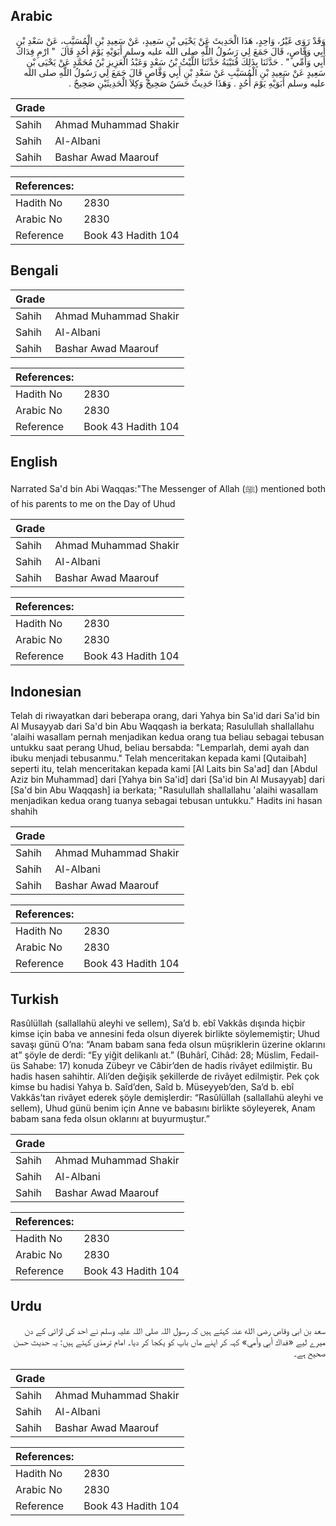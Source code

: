 ## Arabic


<div dir="rtl" lang="ar" style={{fontSize:'larger',backgroundColor:'#f8f9fa',padding:20}}>
وَقَدْ رَوَى غَيْرُ، وَاحِدٍ، هَذَا الْحَدِيثَ عَنْ يَحْيَى بْنِ سَعِيدٍ، عَنْ سَعِيدِ بْنِ الْمُسَيَّبِ، عَنْ سَعْدِ بْنِ أَبِي وَقَّاصٍ، قَالَ جَمَعَ لِي رَسُولُ اللَّهِ صلى الله عليه وسلم أَبَوَيْهِ يَوْمَ أُحُدٍ قَالَ ‏ "‏ ارْمِ فِدَاكَ أَبِي وَأُمِّي ‏"‏ ‏.‏ حَدَّثَنَا بِذَلِكَ قُتَيْبَةُ حَدَّثَنَا اللَّيْثُ بْنُ سَعْدٍ وَعَبْدُ الْعَزِيزِ بْنُ مُحَمَّدٍ عَنْ يَحْيَى بْنِ سَعِيدٍ عَنْ سَعِيدِ بْنِ الْمُسَيَّبِ عَنْ سَعْدِ بْنِ أَبِي وَقَّاصٍ قَالَ جَمَعَ لِي رَسُولُ اللَّهِ صلى الله عليه وسلم أَبَوَيْهِ يَوْمَ أُحُدٍ ‏.‏ وَهَذَا حَدِيثٌ حَسَنٌ صَحِيحٌ وَكِلاَ الْحَدِيثَيْنِ صَحِيحٌ ‏.‏
</div>
<div style={{backgroundColor:'#f8f9fa',padding:20, marginBottom: 10}}><table> <thead> <tr> <th>Grade</th> <th></th> </tr> </thead> <tbody> <tr><td>Sahih</td><td>Ahmad Muhammad Shakir</td></tr><tr><td>Sahih</td><td>Al-Albani</td></tr><tr><td>Sahih</td><td>Bashar Awad Maarouf</td></tr></tbody></table><table> <thead> <tr> <th>References:</th> <th></th> </tr> </thead> <tbody><tr><td>Hadith No</td><td>2830</td></tr><tr><td>Arabic No</td><td>2830</td></tr><tr><td>Reference</td><td>Book 43 Hadith 104</td></tr></tbody></table></div>

## Bengali


<div dir="ltr" lang="bn" style={{fontSize:'larger',backgroundColor:'#f8f9fa',padding:20}}>

</div>
<div style={{backgroundColor:'#f8f9fa',padding:20, marginBottom: 10}}><table> <thead> <tr> <th>Grade</th> <th></th> </tr> </thead> <tbody> <tr><td>Sahih</td><td>Ahmad Muhammad Shakir</td></tr><tr><td>Sahih</td><td>Al-Albani</td></tr><tr><td>Sahih</td><td>Bashar Awad Maarouf</td></tr></tbody></table><table> <thead> <tr> <th>References:</th> <th></th> </tr> </thead> <tbody><tr><td>Hadith No</td><td>2830</td></tr><tr><td>Arabic No</td><td>2830</td></tr><tr><td>Reference</td><td>Book 43 Hadith 104</td></tr></tbody></table></div>

## English


<div dir="ltr" lang="en" style={{fontSize:'larger',backgroundColor:'#f8f9fa',padding:20}}>
Narrated Sa'd bin Abi Waqqas:"The Messenger of Allah (ﷺ) mentioned both of his parents to me on the Day of Uhud
</div>
<div style={{backgroundColor:'#f8f9fa',padding:20, marginBottom: 10}}><table> <thead> <tr> <th>Grade</th> <th></th> </tr> </thead> <tbody> <tr><td>Sahih</td><td>Ahmad Muhammad Shakir</td></tr><tr><td>Sahih</td><td>Al-Albani</td></tr><tr><td>Sahih</td><td>Bashar Awad Maarouf</td></tr></tbody></table><table> <thead> <tr> <th>References:</th> <th></th> </tr> </thead> <tbody><tr><td>Hadith No</td><td>2830</td></tr><tr><td>Arabic No</td><td>2830</td></tr><tr><td>Reference</td><td>Book 43 Hadith 104</td></tr></tbody></table></div>

## Indonesian


<div dir="ltr" lang="id" style={{fontSize:'larger',backgroundColor:'#f8f9fa',padding:20}}>
Telah di riwayatkan dari beberapa orang, dari Yahya bin Sa'id dari Sa'id bin Al Musayyab dari Sa'd bin Abu Waqqash ia berkata; Rasulullah shallallahu 'alaihi wasallam pernah menjadikan kedua orang tua beliau sebagai tebusan untukku saat perang Uhud, beliau bersabda: "Lemparlah, demi ayah dan ibuku menjadi tebusanmu." Telah menceritakan kepada kami [Qutaibah] seperti itu, telah menceritakan kepada kami [Al Laits bin Sa'ad] dan [Abdul Aziz bin Muhammad] dari [Yahya bin Sa'id] dari [Sa'id bin Al Musayyab] dari [Sa'd bin Abu Waqqash] ia berkata; "Rasulullah shallallahu 'alaihi wasallam menjadikan kedua orang tuanya sebagai tebusan untukku." Hadits ini hasan shahih
</div>
<div style={{backgroundColor:'#f8f9fa',padding:20, marginBottom: 10}}><table> <thead> <tr> <th>Grade</th> <th></th> </tr> </thead> <tbody> <tr><td>Sahih</td><td>Ahmad Muhammad Shakir</td></tr><tr><td>Sahih</td><td>Al-Albani</td></tr><tr><td>Sahih</td><td>Bashar Awad Maarouf</td></tr></tbody></table><table> <thead> <tr> <th>References:</th> <th></th> </tr> </thead> <tbody><tr><td>Hadith No</td><td>2830</td></tr><tr><td>Arabic No</td><td>2830</td></tr><tr><td>Reference</td><td>Book 43 Hadith 104</td></tr></tbody></table></div>

## Turkish


<div dir="ltr" lang="tr" style={{fontSize:'larger',backgroundColor:'#f8f9fa',padding:20}}>
Rasûlüllah (sallallahü aleyhi ve sellem), Sa’d b. ebî Vakkâs dışında hiçbir kimse için baba ve annesini feda olsun diyerek birlikte söylememiştir; Uhud savaşı günü O’na: “Anam babam sana feda olsun müşriklerin üzerine oklarını at” şöyle de derdi: “Ey yiğit delikanlı at.” (Buhârî, Cihâd: 28; Müslim, Fedail-üs Sahabe: 17) konuda Zübeyr ve Câbir’den de hadis rivâyet edilmiştir. Bu hadis hasen sahihtir. Ali’den değişik şekillerde de rivâyet edilmiştir. Pek çok kimse bu hadisi Yahya b. Saîd’den, Saîd b. Müseyyeb’den, Sa’d b. ebî Vakkâs’tan rivâyet ederek şöyle demişlerdir: “Rasûlüllah (sallallahü aleyhi ve sellem), Uhud günü benim için Anne ve babasını birlikte söyleyerek, Anam babam sana feda olsun oklarını at buyurmuştur.”
</div>
<div style={{backgroundColor:'#f8f9fa',padding:20, marginBottom: 10}}><table> <thead> <tr> <th>Grade</th> <th></th> </tr> </thead> <tbody> <tr><td>Sahih</td><td>Ahmad Muhammad Shakir</td></tr><tr><td>Sahih</td><td>Al-Albani</td></tr><tr><td>Sahih</td><td>Bashar Awad Maarouf</td></tr></tbody></table><table> <thead> <tr> <th>References:</th> <th></th> </tr> </thead> <tbody><tr><td>Hadith No</td><td>2830</td></tr><tr><td>Arabic No</td><td>2830</td></tr><tr><td>Reference</td><td>Book 43 Hadith 104</td></tr></tbody></table></div>

## Urdu


<div dir="rtl" lang="ur" style={{fontSize:'larger',backgroundColor:'#f8f9fa',padding:20}}>
سعد بن ابی وقاص رضی الله عنہ کہتے ہیں کہ رسول اللہ صلی اللہ علیہ وسلم نے احد کی لڑائی کے دن میرے لیے «فداك أبي وأمي» کہہ کر اپنے ماں باپ کو یکجا کر دیا۔ امام ترمذی کہتے ہیں: یہ حدیث حسن صحیح ہے۔
</div>
<div style={{backgroundColor:'#f8f9fa',padding:20, marginBottom: 10}}><table> <thead> <tr> <th>Grade</th> <th></th> </tr> </thead> <tbody> <tr><td>Sahih</td><td>Ahmad Muhammad Shakir</td></tr><tr><td>Sahih</td><td>Al-Albani</td></tr><tr><td>Sahih</td><td>Bashar Awad Maarouf</td></tr></tbody></table><table> <thead> <tr> <th>References:</th> <th></th> </tr> </thead> <tbody><tr><td>Hadith No</td><td>2830</td></tr><tr><td>Arabic No</td><td>2830</td></tr><tr><td>Reference</td><td>Book 43 Hadith 104</td></tr></tbody></table></div>